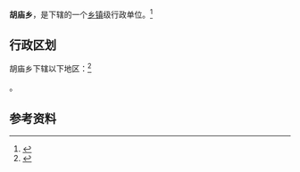 {{中国乡级行政区|41/17/02/205/000}}

'''胡庙乡'''，是{{PRC admin/fullname|41/17/02/205/000|3}}下辖的一个[[乡镇|乡镇]]级行政单位。<ref>{{PRC admin/ref sgc|{{PRC admin/parent|41/17/02/205/000}}}}</ref>

== 行政区划 ==

胡庙乡下辖以下地区：<ref>{{PRC admin/ref sgc|41/17/02/205/000}}</ref>

{{PRC admin/children|41/17/02/205/000}}。

== 参考资料 ==

{{reflist}}

{{行政区划小作品}}
{{PRC admin/navcat|41/17/02/205/000}}